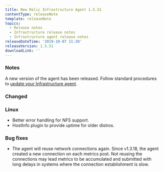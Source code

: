 ```yaml
---
title: New Relic Infrastructure Agent 1.5.51
contentType: releaseNote
template: releaseNote
topics:
  - Release notes
  - Infrastructure release notes
  - Infrastructure agent release notes
releaseDateTime: '2019-10-07 11:30'
releaseVersion: 1.5.51
downloadLink: ''
---
```


### Notes

A new version of the agent has been released. Follow standard procedures to [update your Infrastructure agent](/docs/infrastructure/new-relic-infrastructure/installation/update-infrastructure-agent).

### Changed

### Linux

* Better error handling for NFS support.
* HostInfo plugin to provide uptime for older distros.

### Bug fixes

* The agent will reuse network connections again. Since v1.3.18, the agent created a new connection on each metrics post. Not reusing the connections may lead metrics to be accumulated and submitted with long delays in systems where the connection establishment is slow.
